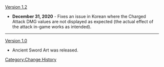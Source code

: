 [[Version 1.2]]
*'''December 31, 2020''' - Fixes an issue in Korean where the Charged Attack DMG values are not displayed as expected (the actual effect of the attack in-game works as intended).
----
[[Version 1.0]]
*Ancient Sword Art was released.
<noinclude>[[Category:Change History]]</noinclude>